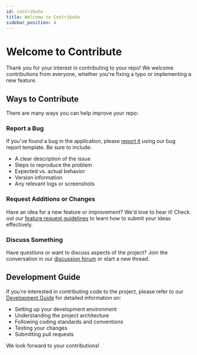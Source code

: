 ```yaml
---
id: contribute
title: Welcome to Contribute
sidebar_position: 4
---
```


# Welcome to Contribute

Thank you for your interest in contributing to your repo! We welcome contributions from everyone, whether you're fixing a typo or implementing a new feature.

## Ways to Contribute

There are many ways you can help improve your repo:

### Report a Bug

If you've found a bug in the application, please [report it](./report-bug.mdx) using our bug report template. Be sure to include:

- A clear description of the issue
- Steps to reproduce the problem
- Expected vs. actual behavior
- Version information
- Any relevant logs or screenshots

### Request Additions or Changes

Have an idea for a new feature or improvement? We'd love to hear it! Check out our [feature request guidelines](./request-changes.mdx) to learn how to submit your ideas effectively.

### Discuss Something

Have questions or want to discuss aspects of the project? Join the conversation in our [discussion forum](./discuss.mdx) or start a new thread.

## Development Guide

If you're interested in contributing code to the project, please refer to our [Development Guide](/dev/next/) for detailed information on:

- Setting up your development environment
- Understanding the project architecture
- Following coding standards and conventions
- Testing your changes
- Submitting pull requests

We look forward to your contributions!
